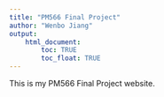 ```yaml
---
title: "PM566 Final Project"
author: "Wenbo Jiang"
output: 
    html_document:
        toc: TRUE
        toc_float: TRUE
---
```


This is my PM566 Final Project website.

